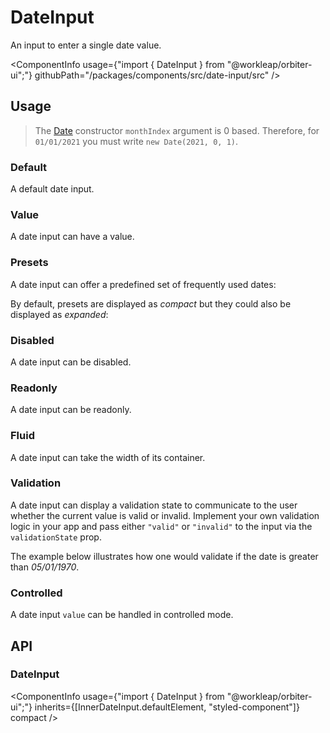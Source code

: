 

<Meta of={DateInputStories} />

# DateInput

<Tagline>An input to enter a single date value.</Tagline>

<ComponentInfo
    usage={"import { DateInput } from \"@workleap/orbiter-ui\";"}
    githubPath="/packages/components/src/date-input/src"
/>

## Usage

> The [Date](https://developer.mozilla.org/en-US/docs/Web/JavaScript/Reference/Global_Objects/Date/Date) constructor `monthIndex` argument is 0 based. Therefore, for `01/01/2021` you must write `new Date(2021, 0, 1)`.

### Default

A default date input.

<Canvas of={DateInputStories.Default} />

### Value

A date input can have a value.

<Canvas of={DateInputStories.Value} />

### Presets

A date input can offer a predefined set of frequently used dates:

<Canvas of={DateInputStories.Presets} />

By default, presets are displayed as *compact* but they could also be displayed as *expanded*:

<Canvas of={DateInputStories.ExpandedPresets} />

### Disabled

A date input can be disabled.

<Canvas of={DateInputStories.Disabled} />

### Readonly

A date input can be readonly.

<Canvas of={DateInputStories.ReadOnly} />

### Fluid

A date input can take the width of its container.

<Canvas of={DateInputStories.Fluid} />

### Validation

A date input can display a validation state to communicate to the user whether the current value is valid or invalid. Implement your own validation logic in your app and pass either `"valid"` or `"invalid"` to the input via the `validationState` prop.

The example below illustrates how one would validate if the date is greater than *05/01/1970*.

<Canvas of={DateInputStories.DateValidation} />

### Controlled

A date input `value` can be handled in controlled mode.

<Canvas of={DateInputStories.Controlled} />

## API

### DateInput

<ComponentInfo
    usage={"import { DateInput } from \"@workleap/orbiter-ui\";"}
    inherits={[InnerDateInput.defaultElement, "styled-component"]}
    compact
/>

<ArgTypes of={InnerDateInput} sort="alpha" />

